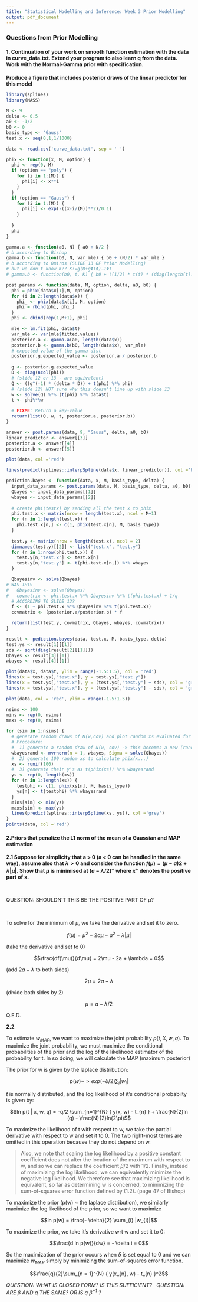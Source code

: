 ```yaml
---
title: "Statistical Modelling and Inference: Week 3 Prior Modelling"
output: pdf_document
---
```


### Questions from Prior Modelling

#### 1. Continuation of your work on smooth function estimation with the data in curve_data.txt. Extend your program to also learn q from the data. Work with the Normal-Gamma prior with specification.

**Produce a figure that includes posterior draws of the linear predictor for this model**

```r

library(splines)
library(MASS)

M <- 9
delta <- 0.5
a0 <- -1/2
b0 <- 0
basis_type <- 'Gauss'
test.x <- seq(0,1,1/1000)

data <- read.csv('curve_data.txt', sep = ' ')

phix <- function(x, M, option) {
  phi <- rep(0, M)
  if (option == "poly") {
    for (i in 1:(M)) {
      phi[i] <- x**i
    }
  }
  if (option == "Gauss") {
    for (i in 1:(M)) {
      phi[i] <- exp(-((x-i/(M))**2)/0.1)
    }
    
  }
  phi
}

gamma.a <- function(a0, N) { a0 + N/2 }
# b according to Bishop
gamma.b <- function(b0, N, var_mle) { b0 + (N/2) * var_mle }
# b according to Omiros (SLIDE 13 OF Prior Modelling)
# but we don't know K?? K:=g(D+gΦTΦ)−1ΦT
# gamma.b <- function(b0, t, K) { b0 + ((1/2) * t(t) * (diag(length(t)) - K) * t) }

post.params <- function(data, M, option, delta, a0, b0) {
  phi = phix(data$x[1],M, option)
  for (i in 2:length(data$x)) {
    phi_ <- phix(data$x[i], M, option)
    phi = rbind(phi, phi_)  
  }
  phi <- cbind(rep(1,M+1), phi)

  mle <- lm.fit(phi, data$t)
  var_mle <- var(mle$fitted.values)
  posterior.a <- gamma.a(a0, length(data$x))
  posterior.b <- gamma.b(b0, length(data$x), var_mle)
  # expected value of the gamma dist
  posterior.g.expected_value <- posterior.a / posterior.b
  
  g <- posterior.g.expected_value
  D <- diag(ncol(phi))
  # (slide 12 or 13 - are equivalent)
  Q <- ((g^(-1) * (delta * D)) + t(phi) %*% phi)
  # (slide 12) NOT sure why this doesn't line up with slide 13
  w <- solve(Q) %*% (t(phi) %*% data$t)
  t <- phi%*%w

  # FIXME: Return a key-value
  return(list(Q, w, t, posterior.a, posterior.b))
}

answer <- post.params(data, 9, "Gauss", delta, a0, b0)
linear_predictor <- answer[[3]]
posterior.a <- answer[[4]]
posterior.b <- answer[[5]]

plot(data, col ='red')

lines(predict(splines::interpSpline(data$x, linear_predictor)), col ='blue')

pediction.bayes <- function(data, x, M, basis_type, delta) {
  input_data_params <- post.params(data, M, basis_type, delta, a0, b0)
  Qbayes <- input_data_params[[1]]
  wbayes <- input_data_params[[2]]
  
  # create phi(testx) by sending all the test x to phix
  phi.test.x <- matrix(nrow = length(test.x), ncol = M+1)
  for (n in 1:length(test.x)) {
    phi.test.x[n,] <- c(1, phix(test.x[n], M, basis_type))
  }
  
  test.y <- matrix(nrow = length(test.x), ncol = 2)
  dimnames(test.y)[[2]] <- list("test.x", "test.y")
  for (n in 1:nrow(phi.test.x)) {
    test.y[n,"test.x"] <- test.x[n]
    test.y[n,"test.y"] <- t(phi.test.x[n,]) %*% wbayes
  }

  Qbayesinv <- solve(Qbayes)
# WAS THIS
#   Qbayesinv <- solve(Qbayes)
#   covmatrix <- phi.test.x %*% Qbayesinv %*% t(phi.test.x) + 1/q
  # ACCORDING TO SLIDE 13?
  f <- (1 + phi.test.x %*% Qbayesinv %*% t(phi.test.x))
  covmatrix <- (posterior.a/posterior.b) * f

  return(list(test.y, covmatrix, Qbayes, wbayes, covmatrix))
}

result <- pediction.bayes(data, test.x, M, basis_type, delta)
test.ys <- result[1][[1]]
sds <- sqrt(diag(result[2][[1]]))
Qbayes <- result[3][[1]]
wbayes <- result[4][[1]]

plot(data$x, data$t, ylim = range(-1.5:1.5), col = 'red')
lines(x = test.ys[,"test.x"], y = test.ys[,"test.y"])
lines(x = test.ys[,"test.x"], y = (test.ys[,"test.y"] + sds), col = 'grey')
lines(x = test.ys[,"test.x"], y = (test.ys[,"test.y"] - sds), col = 'grey')

plot(data, col = 'red', ylim = range(-1.5:1.5))

nsims <- 100
mins <- rep(0, nsims)
maxs <- rep(0, nsims)

for (sim in 1:nsims) {
  # generate random draws of N(w,cov) and plot random xs evaluated for each
  # Procedure: 
  #  1) generate a random draw of N(w, cov) -> this becomes a new (random) w (from the same distribution as wbayes)
  wbayesrand <- mvrnorm(n = 1, wbayes, Sigma = solve(Qbayes))
  #  2) generate 100 random xs to calculate phix(x...)
  xs <- runif(100)
  #  3) generate their y's as t(phix(xs)) %*% wbayesrand
  ys <- rep(0, length(xs))
  for (n in 1:length(xs)) {
    testphi <- c(1, phix(xs[n], M, basis_type))
    ys[n] <- t(testphi) %*% wbayesrand
  }
  mins[sim] <- min(ys)
  maxs[sim] <- max(ys)
  lines(predict(splines::interpSpline(xs, ys)), col ='grey')
}
points(data, col ='red')

```


#### 2.Priors that penalize the L1 norm of the mean of a Gaussian and MAP estimation

**2.1 Suppose for simplicity that a > 0 (a < 0 can be handled in the same way), assume also that $\lambda > 0$ and consider the function $f(\mu) = (\mu - a) 2 + \lambda | \mu |$. Show that $\mu$ is minimised at $(a - \lambda / 2)^{+}$ where $x^{+}$ denotes the positive part of x.**

&nbsp;

QUESTION: SHOULDN'T THIS BE THE POSITIVE PART OF $\mu$?

&nbsp;

To solve for the minimum of $\mu$, we take the derivative and set it to zero.

$$f(\mu) = \mu^{2} - 2a\mu - a^{2} - \lambda |\mu|$$

(take the derivative and set to 0)

$$\frac{df(\mu)}{d\mu} = 2\mu - 2a + \lambda = 0$$

(add $2a - \lambda$ to both sides)

$$2\mu = 2a - \lambda$$

(divide both sides by 2)

$$\mu = a - \lambda / 2$$

Q.E.D.

**2.2**

To estimate $w_{MAP}$, we want to maximize the joint probability $p(t, X, w, q)$. To maximize the joint probability, we must maximize the conditional probabilities of the prior and the log of the likelihood estimator of the probability for t. In so doing, we will calculate the MAP (maximum posterior)

The prior for w is given by the laplace distribution:

$$p(w) -> exp{(- \delta / 2) \sum_{i} |w_{i}| }$$

$t$ is normally distributed, and the log likelihood of it's conditional probabilty is given by:

$$ln p(t | x, w, q) = -q/2 \sum_{n=1}^{N} { y(x, w) - t_{n} } + \frac{N}{2}ln (q) - \frac{N}{2}ln(2\pi)$$

To maximize the likelihood of t with respect to w, we take the partial derivative with respect to w and set it to 0. The two right-most terms are omitted in this operation because they do not depend on w.

> Also, we note that scaling the log likelihood by a positive constant coefficient does not alter the location of the maximum with respect to w, and so we can replace the coefficient $\beta/2$ with 1/2. Finally, instead of maximizing the log likelihood, we can equivalently minimize the negative log likelihood. We therefore see that maximizing likelihood is equivalent, so far as determining w is concerned, to minimizing the sum-of-squares error function defined by (1.2). (page 47 of Bishop)

To maximize the prior (p(w) ~ the laplace distribution), we similarly maximize the log likelihood of the prior, so we want to maximize

$$ln p(w) = \frac{- \delta}{2} \sum_{i} |w_{i}|$$

To maximize the prior, we take it's derivative wrt w and set it to 0:

$$\frac{d ln p(w)}{dw} = - \delta i = 0$$

So the maximization of the prior occurs when $\delta$ is set equal to 0 and we can maximize $w_{MAP}$ simply by minimizing the sum-of-squares error function.

$$\frac{q}{2}\sum_{n = 1}^{N} { y(x_{n}, w) - t_{n} }^2$$

*QUESTION: WHAT IS CLOSED FORM? IS THIS SUFFICIENT?*
&nbsp;
*QUESTION: ARE $\beta$ AND $q$ THE SAME? OR IS $q$ $\beta^{-1}$ ?*

